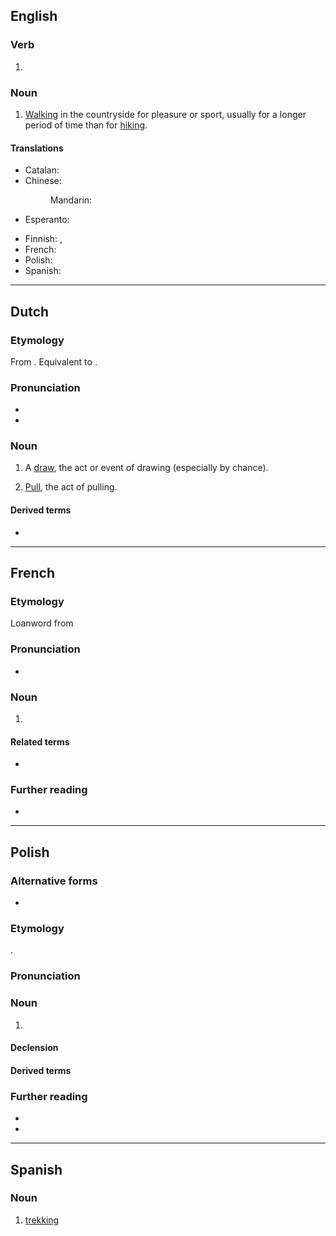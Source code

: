 ==English==

===Verb===
{{head|en|verb form}}

# {{present participle of|en|trek|nocat=1}}

===Noun===
{{en-noun|-|s}}

# [[walking|Walking]] in the countryside for pleasure or sport, usually for a longer period of time than for [[hiking]].

====Translations====
{{trans-top|Walking, hiking}}
* Catalan: {{t+|ca|tresc|m}}
* Chinese:
*: Mandarin: {{t-needed|cmn}}
* Esperanto: {{t-needed|eo}}
{{trans-mid}}
* Finnish: {{t+|fi|vaellus}}, {{t+|fi|vaeltaminen}}
* French: {{t+|fr|trekking|m}}
* Polish: {{t+|pl|trekking|m}}
* Spanish: {{t+|es|senderismo|m}}
{{trans-bottom}}

----

==Dutch==

===Etymology===
From {{inh|nl|dum|treckinge}}. Equivalent to {{suf|nl|trekken|t1=to pull, draw|-ing|t2=-ing}}.

===Pronunciation===
* {{IPA|nl|/ˈtrɛ.kɪŋ/}}
* {{hyphenation|nl|trek|king}}

===Noun===
{{nl-noun|f|-en|trekkinkje}}

# A [[draw]], the act or event of drawing (especially by chance).
# {{lb|nl|now|uncommon}} [[pull|Pull]], the act of pulling.

====Derived terms====
* {{l|nl|trekkingsrecht}}

----

==French==

===Etymology===
Loanword from {{etyl|en|fr}}

===Pronunciation===
* {{fr-IPA}}

===Noun===
{{fr-noun|m}}

# {{l|en|trekking}}

====Related terms====
* {{l|fr|trekkeur}}

===Further reading===
* {{R:TLFi}}

----

==Polish==
{{wp|lang=pl}}

===Alternative forms===
* {{alt|pl|treking}}

===Etymology===
{{bor+|pl|en|trekking}}.

===Pronunciation===
{{pl-p|treking|h=tre.kking}}

===Noun===
{{pl-noun|m-in}}

# {{lb|pl|sports}} {{l|en|trekking}}

====Declension====
{{pl-decl-noun-m-in|tantum=s}}

====Derived terms====

{{col3|pl|title=adjective|trekkingowy}}
===Further reading===
* {{R:pl:WSJP}}
* {{R:pl:PWN}}

----

==Spanish==

===Noun===
{{es-noun|m}}

# [[#English|trekking]]